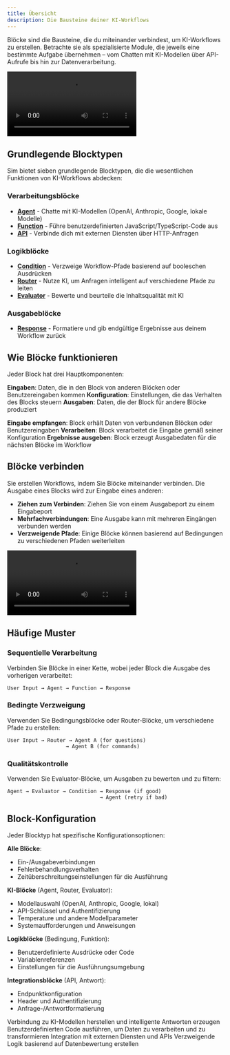 ```yaml
---
title: Übersicht
description: Die Bausteine deiner KI-Workflows
---
```



Blöcke sind die Bausteine, die du miteinander verbindest, um KI-Workflows zu erstellen. Betrachte sie als spezialisierte Module, die jeweils eine bestimmte Aufgabe übernehmen – vom Chatten mit KI-Modellen über API-Aufrufe bis hin zur Datenverarbeitung.

<div className="w-full max-w-2xl mx-auto overflow-hidden rounded-lg">
  <Video src="connections.mp4" width={700} height={450} />
</div>

## Grundlegende Blocktypen

Sim bietet sieben grundlegende Blocktypen, die die wesentlichen Funktionen von KI-Workflows abdecken:

### Verarbeitungsblöcke
- **[Agent](/blocks/agent)** - Chatte mit KI-Modellen (OpenAI, Anthropic, Google, lokale Modelle)
- **[Function](/blocks/function)** - Führe benutzerdefinierten JavaScript/TypeScript-Code aus
- **[API](/blocks/api)** - Verbinde dich mit externen Diensten über HTTP-Anfragen

### Logikblöcke
- **[Condition](/blocks/condition)** - Verzweige Workflow-Pfade basierend auf booleschen Ausdrücken
- **[Router](/blocks/router)** - Nutze KI, um Anfragen intelligent auf verschiedene Pfade zu leiten
- **[Evaluator](/blocks/evaluator)** - Bewerte und beurteile die Inhaltsqualität mit KI

### Ausgabeblöcke
- **[Response](/blocks/response)** - Formatiere und gib endgültige Ergebnisse aus deinem Workflow zurück

## Wie Blöcke funktionieren

Jeder Block hat drei Hauptkomponenten:

**Eingaben**: Daten, die in den Block von anderen Blöcken oder Benutzereingaben kommen
**Konfiguration**: Einstellungen, die das Verhalten des Blocks steuern
**Ausgaben**: Daten, die der Block für andere Blöcke produziert

<Steps>
  <Step>
    <strong>Eingabe empfangen</strong>: Block erhält Daten von verbundenen Blöcken oder Benutzereingaben
  </Step>
  <Step>
    <strong>Verarbeiten</strong>: Block verarbeitet die Eingabe gemäß seiner Konfiguration
  </Step>
  <Step>
    <strong>Ergebnisse ausgeben</strong>: Block erzeugt Ausgabedaten für die nächsten Blöcke im Workflow
  </Step>
</Steps>

## Blöcke verbinden

Sie erstellen Workflows, indem Sie Blöcke miteinander verbinden. Die Ausgabe eines Blocks wird zur Eingabe eines anderen:

- **Ziehen zum Verbinden**: Ziehen Sie von einem Ausgabeport zu einem Eingabeport
- **Mehrfachverbindungen**: Eine Ausgabe kann mit mehreren Eingängen verbunden werden
- **Verzweigende Pfade**: Einige Blöcke können basierend auf Bedingungen zu verschiedenen Pfaden weiterleiten

<div className="w-full max-w-2xl mx-auto overflow-hidden rounded-lg">
  <Video src="connections.mp4" width={700} height={450} />
</div>

## Häufige Muster

### Sequentielle Verarbeitung
Verbinden Sie Blöcke in einer Kette, wobei jeder Block die Ausgabe des vorherigen verarbeitet:

```
User Input → Agent → Function → Response
```

### Bedingte Verzweigung
Verwenden Sie Bedingungsblöcke oder Router-Blöcke, um verschiedene Pfade zu erstellen:

```
User Input → Router → Agent A (for questions)
                   → Agent B (for commands)
```

### Qualitätskontrolle
Verwenden Sie Evaluator-Blöcke, um Ausgaben zu bewerten und zu filtern:

```
Agent → Evaluator → Condition → Response (if good)
                              → Agent (retry if bad)
```

## Block-Konfiguration

Jeder Blocktyp hat spezifische Konfigurationsoptionen:

**Alle Blöcke**:
- Ein-/Ausgabeverbindungen
- Fehlerbehandlungsverhalten
- Zeitüberschreitungseinstellungen für die Ausführung

**KI-Blöcke** (Agent, Router, Evaluator):
- Modellauswahl (OpenAI, Anthropic, Google, lokal)
- API-Schlüssel und Authentifizierung
- Temperature und andere Modellparameter
- Systemaufforderungen und Anweisungen

**Logikblöcke** (Bedingung, Funktion):
- Benutzerdefinierte Ausdrücke oder Code
- Variablenreferenzen
- Einstellungen für die Ausführungsumgebung

**Integrationsblöcke** (API, Antwort):
- Endpunktkonfiguration
- Header und Authentifizierung
- Anfrage-/Antwortformatierung

<Cards>
  <Card title="Agent Block" href="/blocks/agent">
    Verbindung zu KI-Modellen herstellen und intelligente Antworten erzeugen
  </Card>
  <Card title="Function Block" href="/blocks/function">
    Benutzerdefinierten Code ausführen, um Daten zu verarbeiten und zu transformieren
  </Card>
  <Card title="API Block" href="/blocks/api">
    Integration mit externen Diensten und APIs
  </Card>
  <Card title="Condition Block" href="/blocks/condition">
    Verzweigende Logik basierend auf Datenbewertung erstellen
  </Card>
</Cards>

